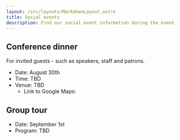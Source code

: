 ```yaml
---
layout: /src/layouts/MarkdownLayout.astro
title: Social events
description: Find our social event information during the event
---
```


## Conference dinner

For invited guests - such as speakers, staff and patrons.

- Date: August 30th
- Time: TBD
- Venue: TBD
  - Link to Google Maps:

## Group tour

- Date: September 1st
- Program: TBD